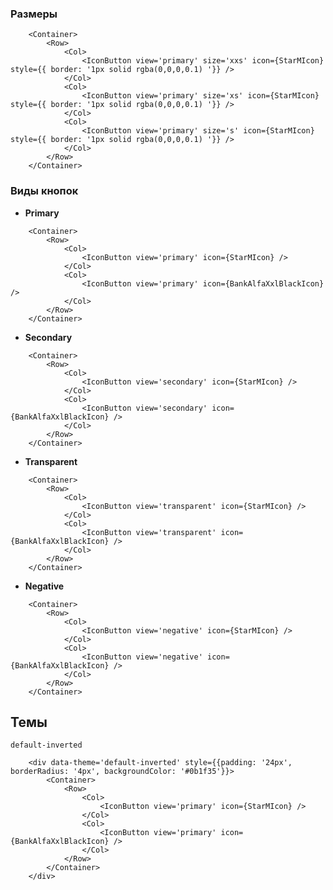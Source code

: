 



### Размеры

```tsx live
    <Container>
        <Row>
            <Col>
                <IconButton view='primary' size='xxs' icon={StarMIcon} style={{ border: '1px solid rgba(0,0,0,0.1) '}} />
            </Col>
            <Col>
                <IconButton view='primary' size='xs' icon={StarMIcon} style={{ border: '1px solid rgba(0,0,0,0.1) '}} />
            </Col>
            <Col>
                <IconButton view='primary' size='s' icon={StarMIcon} style={{ border: '1px solid rgba(0,0,0,0.1) '}} />
            </Col>
        </Row>
    </Container>
```

### Виды кнопок

- <b>Primary</b>

```tsx live
    <Container>
        <Row>
            <Col>
                <IconButton view='primary' icon={StarMIcon} />
            </Col>
            <Col>
                <IconButton view='primary' icon={BankAlfaXxlBlackIcon} />
            </Col>
        </Row>
    </Container>
```

- <b>Secondary</b>

```tsx live
    <Container>
        <Row>
            <Col>
                <IconButton view='secondary' icon={StarMIcon} />
            </Col>
            <Col>
                <IconButton view='secondary' icon={BankAlfaXxlBlackIcon} />
            </Col>
        </Row>
    </Container>
```

- <b>Transparent</b>

```tsx live style={{ background: '#ef3124'}}>
    <Container>
        <Row>
            <Col>
                <IconButton view='transparent' icon={StarMIcon} />
            </Col>
            <Col>
                <IconButton view='transparent' icon={BankAlfaXxlBlackIcon} />
            </Col>
        </Row>
    </Container>
```

- <b>Negative</b>

```tsx live
    <Container>
        <Row>
            <Col>
                <IconButton view='negative' icon={StarMIcon} />
            </Col>
            <Col>
                <IconButton view='negative' icon={BankAlfaXxlBlackIcon} />
            </Col>
        </Row>
    </Container>
```

## Темы

`default-inverted`

```tsx live
    <div data-theme='default-inverted' style={{padding: '24px', borderRadius: '4px', backgroundColor: '#0b1f35'}}>
        <Container>
            <Row>
                <Col>
                    <IconButton view='primary' icon={StarMIcon} />
                </Col>
                <Col>
                    <IconButton view='primary' icon={BankAlfaXxlBlackIcon} />
                </Col>
            </Row>
        </Container>
    </div>
```
